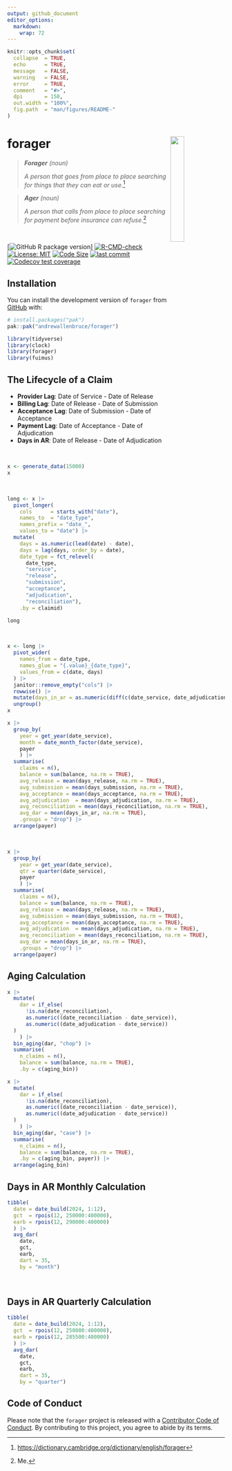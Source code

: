 ```yaml
---
output: github_document
editor_options: 
  markdown: 
    wrap: 72
---
```


<!-- README.md is generated from README.Rmd. Please edit that file -->

```r
knitr::opts_chunk$set(
  collapse  = TRUE,
  echo      = TRUE, 
  message   = FALSE, 
  warning   = FALSE,
  error     = TRUE,
  comment   = "#>",
  dpi       = 150, 
  out.width = "100%",
  fig.path  = "man/figures/README-"
)
```

# forager <a href="#"><img src="man/figures/logo.svg" align="right" width="25%" min-width="120px"/></a>

> ***Forager** (noun)*
>
> *A person that goes from place to place searching for things that they
> can eat or use.*[^1]

> ***Ager** (noun)*
>
> *A person that calls from place to place searching for payment before
> insurance can refuse.*[^2]

<br>

<!-- badges: start -->

[![GitHub R package version](https://img.shields.io/github/r-package/v/andrewallenbruce/forager?style=flat-square&logo=R&label=Package&color=%23192a38)]
[![R-CMD-check](https://github.com/andrewallenbruce/forager/actions/workflows/R-CMD-check.yaml/badge.svg)](https://github.com/andrewallenbruce/forager/actions/workflows/R-CMD-check.yaml)
[![License: MIT](https://img.shields.io/badge/license-MIT-blue.svg)](https://choosealicense.com/licenses/mit/)
[![Code Size](https://img.shields.io/github/languages/code-size/andrewallenbruce/forager.svg)](https://github.com/andrewallenbruce/forager)
[![last commit](https://img.shields.io/github/last-commit/andrewallenbruce/forager.svg)](https://github.com/andrewallenbruce/forager/commits/master)
[![Codecov test coverage](https://codecov.io/gh/andrewallenbruce/forager/branch/master/graph/badge.svg)](https://app.codecov.io/gh/andrewallenbruce/forager?branch=master)

<!-- badges: end -->

## Installation

You can install the development version of `forager` from [GitHub](https://github.com/) with:

``` r
# install.packages("pak")
pak::pak("andrewallenbruce/forager")
```

```r
library(tidyverse)
library(clock)
library(forager)
library(fuimus)
```

## The Lifecycle of a Claim 

  * <b>Provider Lag</b>:    Date of Service - Date of Release
  * <b>Billing Lag</b>:     Date of Release - Date of Submission
  * <b>Acceptance Lag</b>:  Date of Submission - Date of Acceptance
  * <b>Payment Lag</b>:     Date of Acceptance - Date of Adjudication
  * <b>Days in AR</b>:      Date of Release - Date of Adjudication


<br>

```r
x <- generate_data(15000)
x
```

<br>

```r
long <- x |> 
  pivot_longer(
    cols      = starts_with("date"), 
    names_to  = "date_type", 
    names_prefix = "date_",
    values_to = "date") |> 
  mutate(
    days = as.numeric(lead(date) - date),
    days = lag(days, order_by = date),
    date_type = fct_relevel(
      date_type, 
      "service", 
      "release",
      "submission", 
      "acceptance", 
      "adjudication", 
      "reconciliation"), 
    .by = claimid)

long
```

<br>

```r
x <- long |> 
  pivot_wider(
    names_from = date_type,
    names_glue = "{.value}_{date_type}",
    values_from = c(date, days)
  ) |> 
  janitor::remove_empty("cols") |> 
  rowwise() |> 
  mutate(days_in_ar = as.numeric(diff(c(date_service, date_adjudication)))) |> 
  ungroup()
x
```


```r
x |> 
  group_by(
    year = get_year(date_service),
    month = date_month_factor(date_service),
    payer
    ) |>
  summarise(
    claims = n(), 
    balance = sum(balance, na.rm = TRUE),
    avg_release = mean(days_release, na.rm = TRUE), 
    avg_submission = mean(days_submission, na.rm = TRUE),
    avg_acceptance = mean(days_acceptance, na.rm = TRUE),
    avg_adjudication  = mean(days_adjudication, na.rm = TRUE),
    avg_reconciliation = mean(days_reconciliation, na.rm = TRUE),
    avg_dar = mean(days_in_ar, na.rm = TRUE),
    .groups = "drop") |> 
  arrange(payer)
```

<br>

```r
x |> 
  group_by(
    year = get_year(date_service),
    qtr = quarter(date_service),
    payer
    ) |>
  summarise(
    claims = n(), 
    balance = sum(balance, na.rm = TRUE),
    avg_release = mean(days_release, na.rm = TRUE), 
    avg_submission = mean(days_submission, na.rm = TRUE),
    avg_acceptance = mean(days_acceptance, na.rm = TRUE),
    avg_adjudication  = mean(days_adjudication, na.rm = TRUE),
    avg_reconciliation = mean(days_reconciliation, na.rm = TRUE),
    avg_dar = mean(days_in_ar, na.rm = TRUE),
    .groups = "drop") |> 
  arrange(payer)
```


## Aging Calculation

```r
x |> 
  mutate(
    dar = if_else(
      !is.na(date_reconciliation), 
      as.numeric((date_reconciliation - date_service)),
      as.numeric((date_adjudication - date_service))
  )
    ) |> 
  bin_aging(dar, "chop") |> 
  summarise(
    n_claims = n(),
    balance = sum(balance, na.rm = TRUE),
    .by = c(aging_bin))
```


```r
x |> 
  mutate(
    dar = if_else(
      !is.na(date_reconciliation), 
      as.numeric((date_reconciliation - date_service)),
      as.numeric((date_adjudication - date_service))
  )
    ) |> 
  bin_aging(dar, "case") |> 
  summarise(
    n_claims = n(),
    balance = sum(balance, na.rm = TRUE),
    .by = c(aging_bin, payer)) |> 
  arrange(aging_bin)
```

## Days in AR Monthly Calculation

```r
tibble(
  date = date_build(2024, 1:12),
  gct  = rpois(12, 250000:400000),
  earb = rpois(12, 290000:400000)
  ) |> 
  avg_dar(
    date, 
    gct, 
    earb, 
    dart = 35,
    by = "month")
```

<br>

## Days in AR Quarterly Calculation

```r
tibble(
  date = date_build(2024, 1:12),
  gct  = rpois(12, 250000:400000),
  earb = rpois(12, 285500:400000)
  ) |> 
  avg_dar(
    date, 
    gct, 
    earb, 
    dart = 35,
    by = "quarter")
```


## Code of Conduct

Please note that the `forager` project is released with a [Contributor
Code of
Conduct](https://andrewallenbruce.github.io/forager/CODE_OF_CONDUCT.html).
By contributing to this project, you agree to abide by its terms.

[^1]: <https://dictionary.cambridge.org/dictionary/english/forager>

[^2]: Me.

